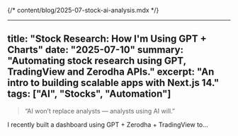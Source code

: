 {/* content/blog/2025-07-stock-ai-analysis.mdx */}

---
title: "Stock Research: How I'm Using GPT + Charts"
date: "2025-07-10"
summary: "Automating stock research using GPT, TradingView and Zerodha APIs."
excerpt: "An intro to building scalable apps with Next.js 14."
tags: ["AI", "Stocks", "Automation"]
---

> “AI won’t replace analysts — analysts using AI will.”

I recently built a dashboard using GPT + Zerodha + TradingView to...
